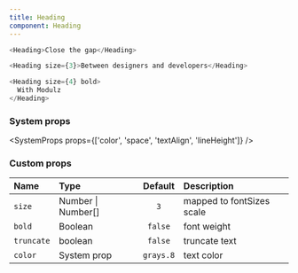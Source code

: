 ```yaml
---
title: Heading
component: Heading
---
```


```js live=true
<Heading>Close the gap</Heading>
```

```js live=true
<Heading size={3}>Between designers and developers</Heading>
```

```js live=true
<Heading size={4} bold>
  With Modulz
</Heading>
```

### System props

<SystemProps props={['color', 'space', 'textAlign', 'lineHeight']} />

### Custom props

| Name       | Type               |  Default  | Description               |
| :--------- | :----------------- | :-------: | :------------------------ |
| `size`     | Number \| Number[] |    `3`    | mapped to fontSizes scale |
| `bold`     | Boolean            |  `false`  | font weight               |
| `truncate` | boolean            |  `false`  | truncate text             |
| `color`    | System prop        | `grays.8` | text color                |

```

```

